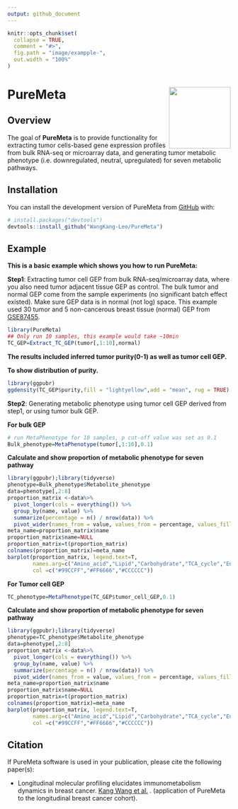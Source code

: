 ```yaml
---
output: github_document
---
```


<!-- README.md is generated from README.Rmd. Please edit that file -->

```r
knitr::opts_chunk$set(
  collapse = TRUE,
  comment = "#>",
  fig.path = "image/exampple-",
  out.width = "100%"
)
```

# PureMeta <img src='image/PureMeta_logo.jpg' align="right" height="139" /></a>


<!-- badges: start -->
<!-- badges: end -->

## Overview

The goal of **PureMeta** is to provide functionality for extracting tumor cells-based gene expression profiles from bulk RNA-seq or microarray data, and generating tumor metabolic phenotype (i.e. downregulated, neutral, upregulated) for seven metabolic pathways.


## Installation

You can install the development version of PureMeta from [GitHub](https://github.com/) with:

``` r
# install.packages("devtools")
devtools::install_github("WangKang-Leo/PureMeta")
```

## Example

**This is a basic example which shows you how to run PureMeta:**

**Step1**: Extracting tumor cell GEP from bulk RNA-seq/microarray data, where you also need tumor adjacent tissue GEP as control. The bulk tumor and normal GEP come from the sample experiments (no significant batch effect existed). Make sure GEP data is in normal (not log) space. This example used 30 tumor and 5 non-cancerous breast tissue (normal) GEP from [GSE87455](https://www.ncbi.nlm.nih.gov/geo/query/acc.cgi?acc=GSE87455).

```r
library(PureMeta)
## Only run 10 samples, this example would take ~10min
TC_GEP=Extract_TC_GEP(tumor[,1:10],normal) 
```
**The results included inferred tumor purity(0-1) as well as tumor cell GEP.**

**To show distribution of purity.**
```r
library(ggpubr)
ggdensity(TC_GEP$purity,fill = "lightyellow",add = "mean", rug = TRUE)
```

**Step2**: Generating metabolic phenotype using tumor cell GEP derived from step1, or using tumor bulk GEP.

**For bulk GEP**
```r
# run MetaPhenotype for 10 samples, p cut-off value was set as 0.1
Bulk_phenotype=MetaPhenotype(tumor[,1:10],0.1)
```
**Calculate and show proportion of metabolic phenotype for seven pathway**
```r
library(ggpubr);library(tidyverse)
phenotype=Bulk_phenotype$Metabolite_phenotype
data=phenotype[,2:8]
proportion_matrix <-data%>%
  pivot_longer(cols = everything()) %>%
  group_by(name, value) %>%
  summarize(percentage = n() / nrow(data)) %>%
  pivot_wider(names_from = value, values_from = percentage, values_fill = 0)
meta_name=proportion_matrix$name
proportion_matrix$name=NULL
proportion_matrix=t(proportion_matrix)
colnames(proportion_matrix)=meta_name
barplot(proportion_matrix, legend.text=T,
        names.arg=c("Amino_acid","Lipid","Carbohydrate","TCA_cycle","Energy","Nucleotide","Vitamin"),
        col =c("#99CCFF","#FF6666","#CCCCCC"))
```

**For Tumor cell GEP**
```r
TC_phenotype=MetaPhenotype(TC_GEP$tumor_cell_GEP,0.1)
```

**Calculate and show proportion of metabolic phenotype for seven pathway**
```r
library(ggpubr);library(tidyverse)
phenotype=TC_phenotype$Metabolite_phenotype
data=phenotype[,2:8]
proportion_matrix <-data%>%
  pivot_longer(cols = everything()) %>%
  group_by(name, value) %>%
  summarize(percentage = n() / nrow(data)) %>%
  pivot_wider(names_from = value, values_from = percentage, values_fill = 0)
meta_name=proportion_matrix$name
proportion_matrix$name=NULL
proportion_matrix=t(proportion_matrix)
colnames(proportion_matrix)=meta_name
barplot(proportion_matrix, legend.text=T,
        names.arg=c("Amino_acid","Lipid","Carbohydrate","TCA_cycle","Energy","Nucleotide","Vitamin"),
        col =c("#99CCFF","#FF6666","#CCCCCC"))
```

## Citation

If PureMeta software is used in your publication, please cite the following paper(s): 

* Longitudinal molecular profiling elucidates immunometabolism dynamics in breast cancer. [Kang Wang et al.]() . (application of PureMeta to the longitudinal breast cancer cohort).



